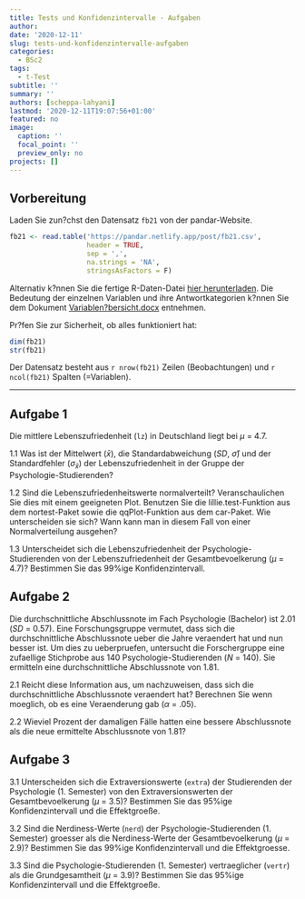 ```yaml
---
title: Tests und Konfidenzintervalle - Aufgaben
author: 
date: '2020-12-11'
slug: tests-und-konfidenzintervalle-aufgaben
categories:
  - BSc2
tags:
  - t-Test
subtitle: ''
summary: ''
authors: [scheppa-lahyani]
lastmod: '2020-12-11T19:07:56+01:00'
featured: no
image:
  caption: ''
  focal_point: ''
  preview_only: no
projects: []
---
```


## Vorbereitung 

Laden Sie zun?chst den Datensatz `fb21` von der pandar-Website.

```r
fb21 <- read.table('https://pandar.netlify.app/post/fb21.csv', 
                   header = TRUE,
                   sep = ',',
                   na.strings = 'NA',
                   stringsAsFactors = F)
```

Alternativ k?nnen Sie die fertige R-Daten-Datei [<i class="fas fa-download"></i> hier herunterladen](/post/fb21.rda). Die Bedeutung der einzelnen Variablen und ihre Antwortkategorien k?nnen Sie dem Dokument [Variablen?bersicht.docx](/post/variablen.pdf) entnehmen.

Pr?fen Sie zur Sicherheit, ob alles funktioniert hat:

```r
dim(fb21)
str(fb21)
```

Der Datensatz besteht aus `r nrow(fb21)` Zeilen (Beobachtungen) und `r ncol(fb21)` Spalten (=Variablen).


***

## Aufgabe 1

Die mittlere Lebenszufriedenheit (`lz`) in Deutschland liegt bei $\mu$ = 4.7.

1.1 Was ist der Mittelwert ($\bar{x}$), die Standardabweichung (*SD*, $\hat\sigma$) und der Standardfehler ($\sigma_{\bar{x}}$) der Lebenszufriedenheit in der Gruppe der Psychologie-Studierenden?

1.2 Sind die Lebenszufriedenheitswerte normalverteilt? Veranschaulichen Sie dies mit einem geeigneten Plot. Benutzen Sie die lillie.test-Funktion aus dem nortest-Paket sowie die qqPlot-Funktion aus dem car-Paket. Wie unterscheiden sie sich? Wann kann man in diesem Fall von einer Normalverteilung ausgehen?

1.3 Unterscheidet sich die Lebenszufriedenheit der Psychologie-Studierenden von der Lebenszufriedenheit der Gesamtbevoelkerung ($\mu$ = 4.7)? Bestimmen Sie das 99%ige Konfidenzintervall.

## Aufgabe 2

Die durchschnittliche Abschlussnote im Fach Psychologie (Bachelor) ist 2.01 (*SD* = 0.57). Eine Forschungsgruppe vermutet, dass sich die durchschnittliche Abschlussnote ueber die Jahre veraendert hat und nun besser ist. Um dies zu ueberpruefen, untersucht die Forschergruppe eine zufaellige Stichprobe aus 140 Psychologie-Studierenden (*N* = 140). Sie ermitteln eine durchschnittliche Abschlussnote von 1.81.

2.1 Reicht diese Information aus, um nachzuweisen, dass sich die durchschnittliche Abschlussnote veraendert hat? Berechnen Sie wenn moeglich, ob es eine Veraenderung gab ($\alpha$ = .05).

2.2 Wieviel Prozent der damaligen Fälle hatten eine bessere Abschlussnote als die neue ermittelte Abschlussnote von 1.81?

## Aufgabe 3

3.1 Unterscheiden sich die Extraversionswerte (`extra`) der Studierenden der Psychologie (1. Semester) von den Extraversionswerten der Gesamtbevoelkerung ($\mu$ = 3.5)? Bestimmen Sie das 95%ige Konfidenzintervall und die Effektgroeße.

3.2 Sind die Nerdiness-Werte (`nerd`) der Psychologie-Studierenden (1. Semester) groesser als die Nerdiness-Werte der Gesamtbevoelkerung ($\mu$ = 2.9)? Bestimmen Sie das 99%ige Konfidenzintervall und die Effektgroesse.

3.3 Sind die Psychologie-Studierenden (1. Semester) vertraeglicher (`vertr`) als die Grundgesamtheit ($\mu$ = 3.9)? Bestimmen Sie das 95%ige Konfidenzintervall und die Effektgroeße.
